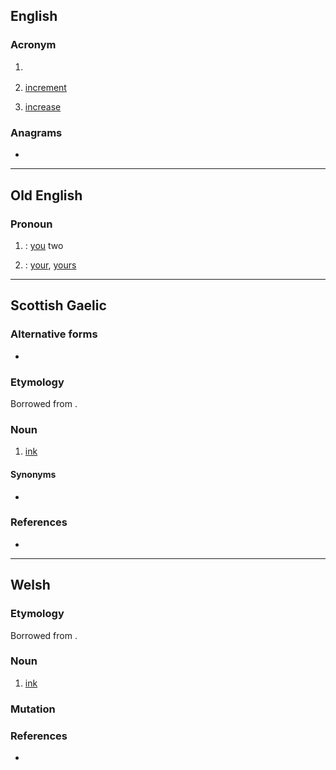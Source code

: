{{also|Inc|inč|inç|inc.|Inc.}}
==English==

===Acronym===
{{rfc-header|Acronym}}
{{head|en|acronym}}

# {{lb|en|chiefly|North America}} {{alternative spelling of|Inc|lang=en}}
# {{lb|en|programming}} [[increment]]
# {{lb|en|knitting}} [[increase]]

===Anagrams===
* {{anagrams|en|-cin|CIN|ICN|NCI|NIC|Nic|nic}}

----

==Old English==

===Pronoun===
{{head|ang|pronoun form|head=inċ|sc=Latinx}}

# {{inflection of|þū||d|acc|lang=ang}}: [[you]] two
# {{inflection of|þū||d|dat|lang=ang}}: [[your]], [[yours]]

----

==Scottish Gaelic==

===Alternative forms===
* {{l|gd|ince}}

===Etymology===
Borrowed from {{bor|gd|en|ink|notext=1}}.

===Noun===
{{gd-noun|g=m|g2=f|gen=ince|pl=incean}}

# [[ink]]

====Synonyms====
* {{l|gd|dubh}}

===References===
* {{R:Dwelly}}

----

==Welsh==

===Etymology===
Borrowed from {{bor|cy|en|ink|notext=1}}.

===Noun===
{{cy-noun|m|inciau}}

# [[ink]]

===Mutation===
{{cy-mut-auto}}

===References===
* {{R:cy:GPC}}